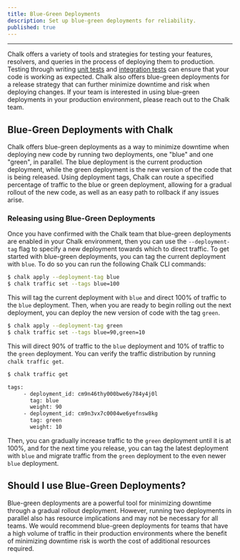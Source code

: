 ```yaml
---
title: Blue-Green Deployments
description: Set up blue-green deployments for reliability.
published: true
---
```


---

Chalk offers a variety of tools and strategies for testing your features, resolvers, and
queries in the process of deploying them to production. Testing through writing [unit tests](/docs/unit-tests)
and [integration tests](/docs/integration-tests) can ensure that your code is working as expected.
Chalk also offers blue-green deployments for a release strategy that can further minimize downtime
and risk when deploying changes. If your team is interested in using blue-green deployments in your
production environment, please reach out to the Chalk team.

## Blue-Green Deployments with Chalk

Chalk offers blue-green deployments as a way to minimize downtime when deploying new code by
running two deployments, one "blue" and one "green", in parallel. The blue deployment is the current
production deployment, while the green deployment is the new version of the code that is being
released. Using deployment tags, Chalk can route a specified percentage of traffic to the blue
or green deployment, allowing for a gradual rollout of the new code, as well as an easy path to
rollback if any issues arise.

### Releasing using Blue-Green Deployments

Once you have confirmed with the Chalk team that blue-green deployments are enabled in your Chalk environment,
then you can use the `--deployment-tag` flag to specify a new deployment towards which to direct traffic.
To get started with blue-green deployments, you can tag the current deployment with `blue`. To do so you can
run the following Chalk CLI commands:

```bash
$ chalk apply --deployment-tag blue
$ chalk traffic set --tags blue=100
```

This will tag the current deployment with `blue` and direct 100% of traffic to the `blue` deployment. Then, when you
are ready to begin rolling out the next deployment, you can deploy the new version of code with the tag `green`.

```bash
$ chalk apply --deployment-tag green
$ chalk traffic set --tags blue=90,green=10
```

This will direct 90% of traffic to the `blue` deployment and 10% of traffic to the `green` deployment. You can
verify the traffic distribution by running `chalk traffic get`.

```bash
$ chalk traffic get

tags:
     - deployment_id: cm9n46thy000bwe6y784y4j0l
       tag: blue
       weight: 90
     - deployment_id: cm9n3vx7c0004we6yefnsw8kg
       tag: green
       weight: 10
```

Then, you can gradually increase traffic to the `green` deployment until it is at 100%, and for the next time
you release, you can tag the latest deployment with `blue` and migrate traffic from the `green` deployment to the
even newer `blue` deployment.

## Should I use Blue-Green Deployments?

Blue-green deployments are a powerful tool for minimizing downtime through a gradual rollout deployment. However,
running two deployments in parallel also has resource implications and may not be necessary for all teams. We
would recommend blue-green deployments for teams that have a high volume of traffic in their production environments
where the benefit of minimizing downtime risk is worth the cost of additional resources required.
